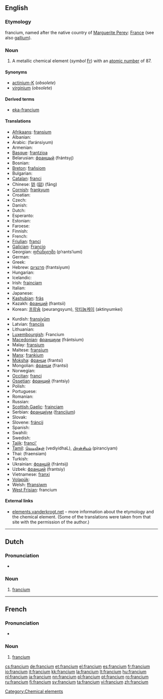 {{also|Francium}}
==English==
{{elements|Fr|radon|Rn|radium|Ra}}

{{wikipedia}}

===Etymology===
{{etyl|NL.}} francium, named after the native country of [[:w:Marguerite Perey|Marguerite Perey]]: [[France]] (see also [[gallium]]).

===Noun===
{{en-noun|-}}

# A metallic chemical element (''symbol'' [[Fr]]) with an [[atomic number]] of 87.

====Synonyms====
* [[actinium-K]] (''obsolete'')
* [[virginium]] (''obsolete'')

====Derived terms====
* [[eka-francium]]

====Translations====
{{trans-top|chemical element}}
* [[Afrikaans]]: [[fransium]]
* Albanian: {{t-|sq|francium|xs=Albanian}}
* Arabic: {{Arab|[[فرنسيوم]]}} (faránsiyum) {{m}}
* Armenian: {{t-|hy|ֆրանսիում|tr=fransium}}
* [[Basque]]: [[frantzioa]]
* Belarusian: [[францый]] (frántsyj) {{m}}
* Bosnian: {{t-|bs|francij}}
* [[Breton]]: [[frañsiom]]
* Bulgarian: {{t-|bg|франций|m|tr=frántsij}}
* [[Catalan]]: [[franci]] {{m}}
* Chinese: [[钫]] ([[鍅]]) (fāng)
* [[Cornish]]: [[frankyum]]
* Croatian: {{t+|hr|francij}}
* Czech: {{t+|cs|francium}}
* Danish: {{t-|da|francium}}
* Dutch: {{t+|nl|francium|n}}
* Esperanto: {{t-|eo|franciumo|xs=Esperanto}}
* Estonian: {{t-|et|frantsium}}
* Faroese: {{t-|fo|francium|xs=Faroese}}
* Finnish: {{t+|fi|frankium}}
* French: {{t+|fr|francium|m}}
* [[Friulian]]: [[franci]]
* [[Galician]]: [[Francio]]
* Georgian: [[ფრანციუმი]] (p‘rants‘iumi)
* German: {{t+|de|Francium|n}}
* Greek: {{t+|el|φράγκιο|n|tr=fránkio}}
* Hebrew: [[פרנציום]] (frantsiyum)
* Hungarian: {{t+|hu|francium}}
* Icelandic: {{t+|is|fransín}}
* Irish: [[frainciam]]
* Italian: {{t+|it|francio|m}}
* Japanese: {{t+|ja|フランシウム|tr=furanshiumu}}
* [[Kashubian]]: [[frãs]]
* Kazakh: [[франций]] (frantsii)
* Korean: [[프랑슘]] (peurangsyum), [[악티늄케이]] (aktinyumkei)
{{trans-mid}}
* Kurdish: [[fransiyûm]]
* Latvian: [[francijs]]
* Lithuanian: {{t-|lt|francis|xs=Lithuanian}}
* [[Luxembourgish]]: Francium {{n}}
* [[Macedonian]]: [[франциум]] (frántsium) {{m}}
* Malay: [[fransium]]
* Maltese: [[fransjum]]
* [[Manx]]: [[frankium]]
* [[Moksha]]: [[франци]] (frantsi)
* Mongolian: [[франци]] (frantsi)
* Norwegian: {{t-|no|francium}}
* [[Occitan]]: [[franci]]
* [[Ossetian]]: [[франций]] (frantsiy)
* Polish: {{t+|pl|frans|m}}
* Portuguese: {{t+|pt|frâncio|m}}
* Romanian: {{t+|ro|franciu|n}}
* Russian: {{t+|ru|франций|m|tr=frántsij}}
* [[Scottish Gaelic]]: [[frainciam]]
* Serbian: [[францијум]] ([[francijum]]) {{m}}
* Slovak: {{t-|sk|francium}}
* Slovene: [[fráncij]]
* Spanish: {{t+|es|francio|m}}
* Swahili: {{t-|sw|fransi|xs=Swahili}}
* Swedish: {{t+|sv|francium}}
* [[Tajik]]: [[franci']]
* [[Tamil]]: [[வெடியிதள்]] (vediyidhaL), [[பிரன்சியம்]] (piranciyam)
* Thai: {{Thai|[[แฟรนเซียม]]}} (fraensiam)
* Turkish: {{t+|tr|fransiyum}}
* Ukrainian: [[францій]] (frántsij) {{m}}
* Uzbek: [[франций]] (frantsiy)
* Vietnamese: [[franxi]]
* [[Volapük]]: {{t|vo|fransin|xs=Volapük}}
* Welsh: [[ffransiwm]]
* [[West Frisian]]: francium {{n}}
{{trans-bottom}}

====External links====
* [http://elements.vanderkrogt.net/elem/fr.html elements.vanderkrogt.net] – more information about the etymology and the chemical element. (Some of the translations were taken from that site with the permission of the author.)

[[Category:Chemical elements]]

----

==Dutch==
{{wikipedia|lang=nl}}

===Pronunciation===
* {{audio|Nl-francium.ogg|Audio}}

===Noun===
{{infl|nl|noun|g=n}}

# {{chemical element|lang=nl}} [[francium#English|francium]]

----

==French==
{{wikipedia|lang=fr}}

===Pronunciation===
* {{IPA|lang=fr|/fʁɑ̃.sjɔm/ }}

===Noun===
{{fr-noun-unc|m}}

# {{chemical element|lang=fr}} [[#English|francium]]

[[cs:francium]]
[[de:francium]]
[[et:francium]]
[[el:francium]]
[[es:francium]]
[[fr:francium]]
[[io:francium]]
[[it:francium]]
[[kk:francium]]
[[la:francium]]
[[lt:francium]]
[[hu:francium]]
[[nl:francium]]
[[ja:francium]]
[[nn:francium]]
[[pl:francium]]
[[pt:francium]]
[[ro:francium]]
[[ru:francium]]
[[fi:francium]]
[[sv:francium]]
[[ta:francium]]
[[vi:francium]]
[[zh:francium]]